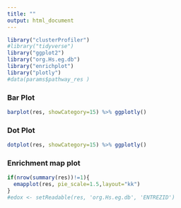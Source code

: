 ```yaml
---
title: ""
output: html_document
---
```


<style>
body {
    position: absolute;
    left: 0px;}
</style>

```r
library("clusterProfiler")
#library("tidyverse")
library("ggplot2")
library("org.Hs.eg.db")
library("enrichplot")
library("plotly")
#data(params$pathway_res )
```


### Bar Plot
```r

barplot(res, showCategory=15) %>% ggplotly()
```


### Dot Plot
```r

dotplot(res, showCategory=15) %>% ggplotly()
```


### Enrichment map plot
```r
if(nrow(summary(res))!=1){
  emapplot(res, pie_scale=1.5,layout="kk") 
} 
#edox <- setReadable(res, 'org.Hs.eg.db', 'ENTREZID')
```